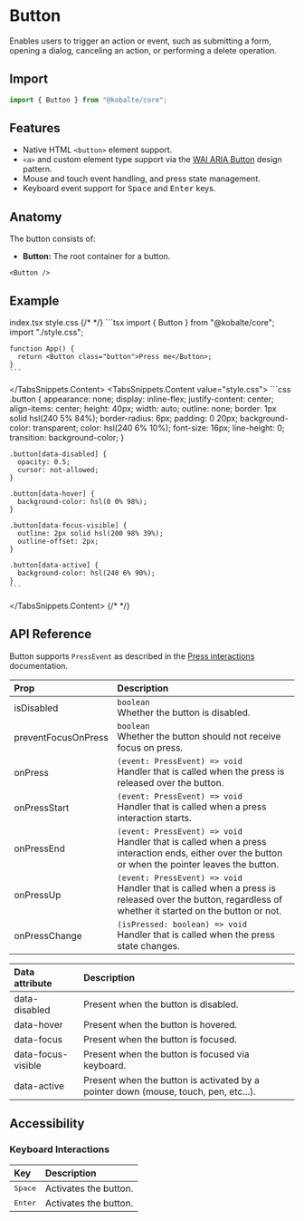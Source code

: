

# Button

Enables users to trigger an action or event, such as submitting a form, opening a dialog, canceling an action, or performing a delete operation.

## Import

```ts
import { Button } from "@kobalte/core";
```

## Features

- Native HTML `<button>` element support.
- `<a>` and custom element type support via the [WAI ARIA Button](https://www.w3.org/WAI/ARIA/apg/patterns/button/) design pattern.
- Mouse and touch event handling, and press state management.
- Keyboard event support for <Kbd>Space</Kbd> and <Kbd>Enter</Kbd> keys.

## Anatomy

The button consists of:

- **Button:** The root container for a button.

```tsx
<Button />
```

## Example

<Preview>
  <BasicExample />
</Preview>

<TabsSnippets>
  <TabsSnippets.List>
    <TabsSnippets.Trigger value="index.tsx">index.tsx</TabsSnippets.Trigger>
    <TabsSnippets.Trigger value="style.css">style.css</TabsSnippets.Trigger>
  </TabsSnippets.List>
  {/* <!-- prettier-ignore-start -->*/}
  <TabsSnippets.Content value="index.tsx">
    ```tsx
    import { Button } from "@kobalte/core";
    import "./style.css";

    function App() {
      return <Button class="button">Press me</Button>;
    }
    ```

  </TabsSnippets.Content>
  <TabsSnippets.Content value="style.css">
    ```css
    .button {
      appearance: none;
      display: inline-flex;
      justify-content: center;
      align-items: center;
      height: 40px;
      width: auto;
      outline: none;
      border: 1px solid hsl(240 5% 84%);
      border-radius: 6px;
      padding: 0 20px;
      background-color: transparent;
      color: hsl(240 6% 10%);
      font-size: 16px;
      line-height: 0;
      transition: background-color;
    }

    .button[data-disabled] {
      opacity: 0.5;
      cursor: not-allowed;
    }

    .button[data-hover] {
      background-color: hsl(0 0% 98%);
    }

    .button[data-focus-visible] {
      outline: 2px solid hsl(200 98% 39%);
      outline-offset: 2px;
    }

    .button[data-active] {
      background-color: hsl(240 6% 90%);
    }
    ```

  </TabsSnippets.Content>
  {/* <!-- prettier-ignore-end -->*/}
</TabsSnippets>

## API Reference

Button supports `PressEvent` as described in the [Press interactions](/docs/overview/press-interactions) documentation.

| Prop                | Description                                                                                                                                                 |
| :------------------ | :---------------------------------------------------------------------------------------------------------------------------------------------------------- |
| isDisabled          | `boolean` <br/> Whether the button is disabled.                                                                                                             |
| preventFocusOnPress | `boolean` <br/> Whether the button should not receive focus on press.                                                                                       |
| onPress             | `(event: PressEvent) => void` <br/> Handler that is called when the press is released over the button.                                                      |
| onPressStart        | `(event: PressEvent) => void` <br/> Handler that is called when a press interaction starts.                                                                 |
| onPressEnd          | `(event: PressEvent) => void` <br/> Handler that is called when a press interaction ends, either over the button or when the pointer leaves the button.     |
| onPressUp           | `(event: PressEvent) => void` <br/> Handler that is called when a press is released over the button, regardless of whether it started on the button or not. |
| onPressChange       | `(isPressed: boolean) => void` <br/> Handler that is called when the press state changes.                                                                   |

| Data attribute     | Description                                                                         |
| :----------------- | :---------------------------------------------------------------------------------- |
| data-disabled      | Present when the button is disabled.                                                |
| data-hover         | Present when the button is hovered.                                                 |
| data-focus         | Present when the button is focused.                                                 |
| data-focus-visible | Present when the button is focused via keyboard.                                    |
| data-active        | Present when the button is activated by a pointer down (mouse, touch, pen, etc...). |

## Accessibility

### Keyboard Interactions

| Key              | Description           |
| :--------------- | :-------------------- |
| <Kbd>Space</Kbd> | Activates the button. |
| <Kbd>Enter</Kbd> | Activates the button. |
